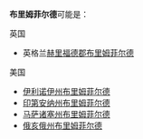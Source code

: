 '''布里姆菲尔德'''可能是：

;英国
* 英格兰[[赫里福德郡|赫里福德郡]][[布里姆菲尔德_(赫里福德郡)|布里姆菲尔德]]

;美国
* [[伊利诺伊州|伊利诺伊州]][[布里姆菲尔德_(伊利诺伊州)|布里姆菲尔德]]
* [[印第安纳州|印第安纳州]][[布里姆菲尔德_(印第安纳州)|布里姆菲尔德]]
* [[马萨诸塞州|马萨诸塞州]][[布里姆菲尔德_(马萨诸塞州)|布里姆菲尔德]]
* [[俄亥俄州|俄亥俄州]][[布里姆菲尔德_(俄亥俄州)|布里姆菲尔德]]

{{geodis}}